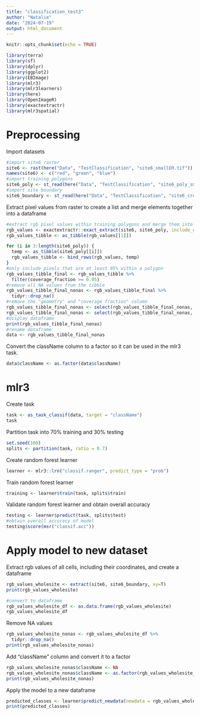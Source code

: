 ```yaml
---
title: "classification_test3"
author: "Natalie"
date: "2024-07-19"
output: html_document
---
```


```r
knitr::opts_chunk$set(echo = TRUE)
```

```r
library(terra)
library(sf)
library(dplyr)
library(ggplot2)
library(EBImage)
library(mlr3)
library(mlr3learners)
library(here)
library(OpenImageR)
library(exactextractr)
library(mlr3spatial)
```

# Preprocessing
Import datasets
```r
#import site6 raster
site6 <- rast(here("Data", "TestClassification", "site6_smallER.tif"))
names(site6) <- c("red", "green", "blue") 
#import training polygons
site6_poly <- st_read(here("Data", "TestClassification", "site6_poly_smaller_reprojected.shp"))
#import site boundary
site6_boundary <- st_read(here("Data", "TestClassification", "site6_cropBoundary_smaller.shp"))
```

Extract pixel values from raster to create a list and merge elements together into a dataframe
```r
#extract rgb pixel values within training polygons and merge them into a dataframe
rgb_values <- exactextractr::exact_extract(site6, site6_poly, include_cols = "className")
rgb_values_tibble <- as_tibble(rgb_values[[1]])

for (i in 3:length(site6_poly)) {
  temp <- as_tibble(site6_poly[[i]])
  rgb_values_tibble <- bind_rows(rgb_values, temp)
}
#only include pixels that are at least 95% within a polygon
rgb_values_tibble_final <- rgb_values_tibble %>%
  filter(coverage_fraction >= 0.95)
#remove all NA values from the tibble
rgb_values_tibble_final_nonas <- rgb_values_tibble_final %>%
  tidyr::drop_na()
#remove the "geometry" and "coverage_fraction" column
rgb_values_tibble_final_nonas <- select(rgb_values_tibble_final_nonas, -geometry)
rgb_values_tibble_final_nonas <- select(rgb_values_tibble_final_nonas, -coverage_fraction)
#display dataframe
print(rgb_values_tibble_final_nonas)
#rename dataframe 
data <- rgb_values_tibble_final_nonas
```

Convert the className column to a factor so it can be used in the mlr3 task. 
```r
data$className <- as.factor(data$className)
```

# mlr3 
Create task
```r
task <- as_task_classif(data, target = "className")
task
```
Partition task into 70% training and 30% testing
```r
set.seed(100)
splits <- partition(task, ratio = 0.7)
```

Create random forest learner
```r
learner <- mlr3::lrn("classif.ranger", predict_type = "prob")
```
Train random forest learner
```r
training <- learner$train(task, splits$train)
```

Validate random forest learner and obtain overall accuracy
```r
testing <- learner$predict(task, splits$test)
#obtain overall accuracy of model
testing$score(msr("classif.acc"))
```

# Apply model to new dataset

Extract rgb values of all cells, including their coordinates, and create a dataframe
```r
rgb_values_wholesite <- extract(site6, site6_boundary, xy=T)
print(rgb_values_wholesite)

#convert to dataframe
rgb_values_wholesite_df <- as.data.frame(rgb_values_wholesite)
rgb_values_wholesite_df
```
Remove NA values
```r
rgb_values_wholesite_nonas <- rgb_values_wholesite_df %>%
  tidyr::drop_na()
print(rgb_values_wholesite_nonas)
```

Add "className" column and convert it to a factor
```r
rgb_values_wholesite_nonas$className <- NA
rgb_values_wholesite_nonas$className <- as.factor(rgb_values_wholesite_nonas$className)
print(rgb_values_wholesite_nonas)
```
Apply the model to a new dataframe
```r
predicted_classes <- learner$predict_newdata(newdata = rgb_values_wholesite_nonas)
print(predicted_classes)
```

